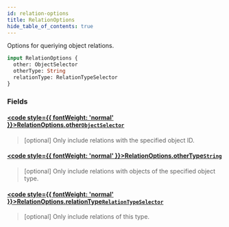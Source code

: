 ```yaml
---
id: relation-options
title: RelationOptions
hide_table_of_contents: true
---
```








Options for queriying object relations.

```graphql
input RelationOptions {
  other: ObjectSelector
  otherType: String
  relationType: RelationTypeSelector
}
```


### Fields

#### [<code style={{ fontWeight: 'normal' }}>RelationOptions.<b>other</b></code>](#)<Bullet />[`ObjectSelector`](/docs/directory-api-reference/schema/objects/inputs/object-selector) <Badge class="secondary" text="input"/> <Badge class="secondary" text="objects"/>
> [optional] Only include relations with the specified object ID.
> 

#### [<code style={{ fontWeight: 'normal' }}>RelationOptions.<b>otherType</b></code>](#)<Bullet />[`String`](/docs/directory-api-reference/schema/common/scalars/string) <Badge class="secondary" text="scalar"/> <Badge class="secondary" text="common"/>
> [optional] Only include relations with objects of the specified object type.
> 

#### [<code style={{ fontWeight: 'normal' }}>RelationOptions.<b>relationType</b></code>](#)<Bullet />[`RelationTypeSelector`](/docs/directory-api-reference/schema/relation-types/inputs/relation-type-selector) <Badge class="secondary" text="input"/> <Badge class="secondary" text="relation-types"/>
> [optional] Only include relations of this type.
> 





